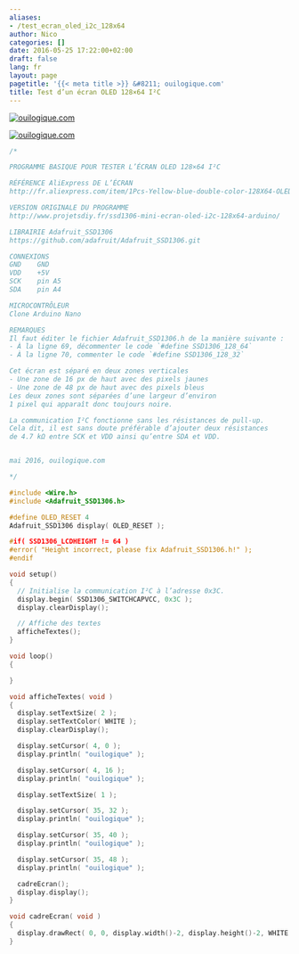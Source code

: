 ```yaml
---
aliases:
- /test_ecran_oled_i2c_128x64
author: Nico
categories: []
date: 2016-05-25 17:22:00+02:00
draft: false
lang: fr
layout: page
pagetitle: '{{< meta title >}} &#8211; ouilogique.com'
title: Test d’un écran OLED 128×64 I²C
---
```


[![ouilogique.com][img_1]][img_1]

[img_1]: ./images/test_ecran_oled_i2c_128x64_001_lowres.jpg

[![ouilogique.com][img_2]][img_2]

[img_2]: ./images/test_ecran_oled_i2c_128x64_002_lowres.jpg

```c++
/*

PROGRAMME BASIQUE POUR TESTER L’ÉCRAN OLED 128×64 I²C

RÉFÉRENCE AliExpress DE L’ÉCRAN
http://fr.aliexpress.com/item/1Pcs-Yellow-blue-double-color-128X64-OLED-LCD-LED-Display-Module-For-Arduino-0-96/32305641669.html

VERSION ORIGINALE DU PROGRAMME
http://www.projetsdiy.fr/ssd1306-mini-ecran-oled-i2c-128x64-arduino/

LIBRAIRIE Adafruit_SSD1306
https://github.com/adafruit/Adafruit_SSD1306.git

CONNEXIONS
GND    GND
VDD    +5V
SCK    pin A5
SDA    pin A4

MICROCONTRÔLEUR
Clone Arduino Nano

REMARQUES
Il faut éditer le fichier Adafruit_SSD1306.h de la manière suivante :
- À la ligne 69, décommenter le code `#define SSD1306_128_64`
- À la ligne 70, commenter le code `#define SSD1306_128_32`

Cet écran est séparé en deux zones verticales
- Une zone de 16 px de haut avec des pixels jaunes
- Une zone de 48 px de haut avec des pixels bleus
Les deux zones sont séparées d’une largeur d’environ
1 pixel qui apparaît donc toujours noire.

La communication I²C fonctionne sans les résistances de pull-up.
Cela dit, il est sans doute préférable d’ajouter deux résistances
de 4.7 kΩ entre SCK et VDD ainsi qu’entre SDA et VDD.


mai 2016, ouilogique.com

*/

#include <Wire.h>
#include <Adafruit_SSD1306.h>

#define OLED_RESET 4
Adafruit_SSD1306 display( OLED_RESET );

#if( SSD1306_LCDHEIGHT != 64 )
#error( "Height incorrect, please fix Adafruit_SSD1306.h!" );
#endif

void setup()
{
  // Initialise la communication I²C à l’adresse 0x3C.
  display.begin( SSD1306_SWITCHCAPVCC, 0x3C );
  display.clearDisplay();

  // Affiche des textes
  afficheTextes();
}

void loop()
{

}

void afficheTextes( void )
{
  display.setTextSize( 2 );
  display.setTextColor( WHITE );
  display.clearDisplay();

  display.setCursor( 4, 0 );
  display.println( "ouilogique" );

  display.setCursor( 4, 16 );
  display.println( "ouilogique" );

  display.setTextSize( 1 );

  display.setCursor( 35, 32 );
  display.println( "ouilogique" );

  display.setCursor( 35, 40 );
  display.println( "ouilogique" );

  display.setCursor( 35, 48 );
  display.println( "ouilogique" );

  cadreEcran();
  display.display();
}

void cadreEcran( void )
{
  display.drawRect( 0, 0, display.width()-2, display.height()-2, WHITE );
}
```
